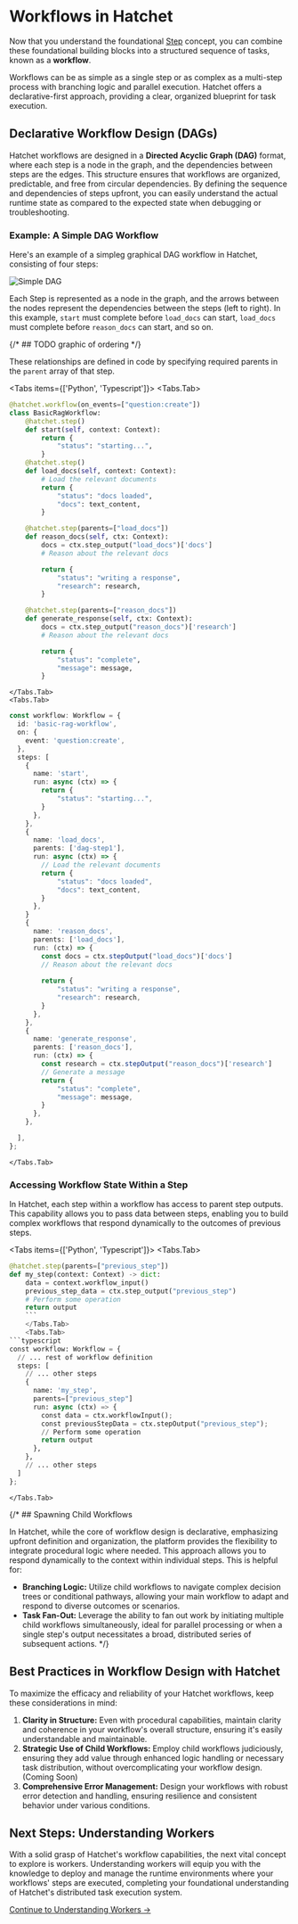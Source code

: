 
# Workflows in Hatchet

Now that you understand the foundational [Step](./steps) concept, you can combine these foundational building blocks into a structured sequence of tasks, known as a **workflow**. 

Workflows can be as simple as a single step or as complex as a multi-step process with branching logic and parallel execution. Hatchet offers a declarative-first approach, providing a clear, organized blueprint for task execution.

## Declarative Workflow Design (DAGs)
Hatchet workflows are designed in a **Directed Acyclic Graph (DAG)** format, where each step is a node in the graph, and the dependencies between steps are the edges. This structure ensures that workflows are organized, predictable, and free from circular dependencies. By defining the sequence and dependencies of steps upfront, you can easily understand the actual runtime state as compared to the expected state when debugging or troubleshooting.

### Example: A Simple DAG Workflow

Here's an example of a simpleg graphical DAG workflow in Hatchet, consisting of four steps:

![Simple DAG](/simple-dag.png)


Each Step is represented as a node in the graph, and the arrows between the nodes represent the dependencies between the steps (left to right). In this example, `start` must complete before `load_docs` can start, `load_docs` must complete before `reason_docs` can start, and so on.

{/* ## TODO graphic of ordering */}

These relationships are defined in code by specifying required parents in the `parent` array of that step.

<Tabs items={['Python', 'Typescript']}>
  <Tabs.Tab>
```python
@hatchet.workflow(on_events=["question:create"])
class BasicRagWorkflow:
    @hatchet.step()
    def start(self, context: Context):
        return {
            "status": "starting...",
        }
    @hatchet.step()
    def load_docs(self, context: Context):
        # Load the relevant documents
        return {
            "status": "docs loaded",
            "docs": text_content,
        }

    @hatchet.step(parents=["load_docs"])
    def reason_docs(self, ctx: Context):
        docs = ctx.step_output("load_docs")['docs']
        # Reason about the relevant docs

        return {
            "status": "writing a response",
            "research": research,
        }

    @hatchet.step(parents=["reason_docs"])
    def generate_response(self, ctx: Context):
        docs = ctx.step_output("reason_docs")['research']
        # Reason about the relevant docs

        return {
            "status": "complete",
            "message": message,
        }
```
    </Tabs.Tab>
    <Tabs.Tab>
```typescript
const workflow: Workflow = {
  id: 'basic-rag-workflow',
  on: {
    event: 'question:create',
  },
  steps: [
    {
      name: 'start',
      run: async (ctx) => {
        return {
            "status": "starting...",
        }
      },
    },
    {
      name: 'load_docs',
      parents: ['dag-step1'],
      run: async (ctx) => {
        // Load the relevant documents
        return {
            "status": "docs loaded",
            "docs": text_content,
        }
      },
    }
    {
      name: 'reason_docs',
      parents: ['load_docs'],
      run: (ctx) => {
        const docs = ctx.stepOutput("load_docs")['docs']
        // Reason about the relevant docs
 
        return {
            "status": "writing a response",
            "research": research,
        }
      },
    },
    {
      name: 'generate_response',
      parents: ['reason_docs'],
      run: (ctx) => {
        const research = ctx.stepOutput("reason_docs")['research']
        // Generate a message
        return {
            "status": "complete",
            "message": message,
        }
      },
    },

  ],
};
```
    </Tabs.Tab>
</Tabs>


### Accessing Workflow State Within a Step

In Hatchet, each step within a workflow has access to parent step outputs. This capability allows you to pass data between steps, enabling you to build complex workflows that respond dynamically to the outcomes of previous steps.

<Tabs items={['Python', 'Typescript']}>
  <Tabs.Tab>
```python
@hatchet.step(parents=["previous_step"])
def my_step(context: Context) -> dict:
    data = context.workflow_input()
    previous_step_data = ctx.step_output("previous_step")
    # Perform some operation
    return output
    ```
    </Tabs.Tab>
    <Tabs.Tab>
```typescript
const workflow: Workflow = {
  // ... rest of workflow definition
  steps: [
    // ... other steps
    {
      name: 'my_step', 
      parents=["previous_step"]
      run: async (ctx) => {
        const data = ctx.workflowInput();
        const previousStepData = ctx.stepOutput("previous_step");
        // Perform some operation
        return output
      },
    },
    // ... other steps
  ]
};
```
    </Tabs.Tab>
</Tabs>

{/* ## Spawning Child Workflows

In Hatchet, while the core of workflow design is declarative, emphasizing upfront definition and organization, the platform provides the flexibility to integrate procedural logic where needed. This approach allows you to respond dynamically to the context within individual steps. This is helpful for:

- **Branching Logic:** Utilize child workflows to navigate complex decision trees or conditional pathways, allowing your main workflow to adapt and respond to diverse outcomes or scenarios.
- **Task Fan-Out:** Leverage the ability to fan out work by initiating multiple child workflows simultaneously, ideal for parallel processing or when a single step's output necessitates a broad, distributed series of subsequent actions. */}

## Best Practices in Workflow Design with Hatchet

To maximize the efficacy and reliability of your Hatchet workflows, keep these considerations in mind:

1. **Clarity in Structure:** Even with procedural capabilities, maintain clarity and coherence in your workflow's overall structure, ensuring it's easily understandable and maintainable.
2. **Strategic Use of Child Workflows:** Employ child workflows judiciously, ensuring they add value through enhanced logic handling or necessary task distribution, without overcomplicating your workflow design. (Coming Soon)
3. **Comprehensive Error Management:** Design your workflows with robust error detection and handling, ensuring resilience and consistent behavior under various conditions.

## Next Steps: Understanding Workers

With a solid grasp of Hatchet's workflow capabilities, the next vital concept to explore is workers. Understanding workers will equip you with the knowledge to deploy and manage the runtime environments where your workflows' steps are executed, completing your foundational understanding of Hatchet's distributed task execution system.

[Continue to Understanding Workers →](./workers)